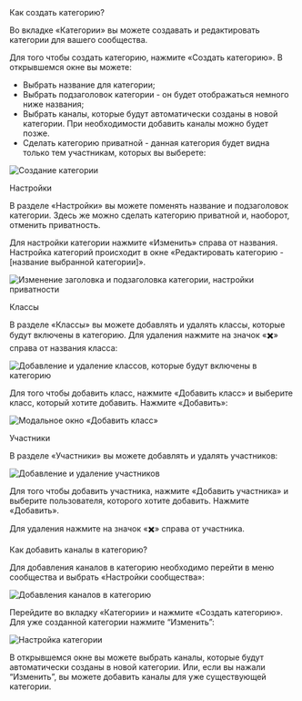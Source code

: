 
<AnchorHeading type="h1" id="add-category">
  Как создать категорию?
</AnchorHeading>

Во вкладке «Категории» вы можете создавать и редактировать категории для вашего сообщества.

Для того чтобы создать категорию, нажмите «Создать категорию». В открывшемся окне вы можете:

- Выбрать название для категории;
- Выбрать подзаголовок категории - он будет отображаться немного ниже названия;
- Выбрать каналы, которые будут автоматически созданы в новой категории. При необходимости добавить каналы можно будет позже.
- Сделать категорию приватной - данная категория будет видна только тем участникам, которых вы выберете:

<Image
  width={467}
  height={613}
  src="/assets/markdown/community/add-category-modal.png"
  alt="Создание категории"
/>

<AnchorHeading type="h2" id="category-settings">
  Настройки
</AnchorHeading>

В разделе «Настройки» вы можете поменять название и подзаголовок категории. Здесь же можно сделать категорию приватной и, наоборот, отменить приватность.

Для настройки категории нажмите «Изменить» справа от названия. Настройка категорий происходит в окне «Редактировать категорию - [название выбранной категории]».

<Image
  width={960}
  height={393}
  src="/assets/markdown/community/private-category-settings.jpg"
  alt="Изменение заголовка и подзаголовка категории, настройки приватности"
  noRatio
/>

<AnchorHeading type="h2" id="classes">
  Классы
</AnchorHeading>

В разделе «Классы» вы можете добавлять и удалять классы, которые будут включены в категорию. Для удаления нажмите на значок «✖️» справа от названия класса:

<Image
  width={900}
  height={368}
  src="/assets/markdown/community/category-classes-settings.jpg"
  alt="Добавление и удаление классов, которые будут включены в категорию"
  noRatio
/>

Для того чтобы добавить класс, нажмите «Добавить класс» и выберите класс, который хотите добавить. Нажмите «Добавить»:

<Image
  width={521}
  height={325}
  src="/assets/markdown/community/add-classes-modal.png"
  alt="Модальное окно «Добавить класс»"
  noRatio
/>

<AnchorHeading type="h2" id="category-members">
  Участники
</AnchorHeading>

В разделе «Участники» вы можете добавлять и удалять участников:

<Image
  width={960}
  height={477}
  src="/assets/markdown/community/category-members.jpg"
  alt="Добавление и удаление участников"
  noRatio
/>

Для того чтобы добавить участника, нажмите «Добавить участника» и выберите пользователя, которого хотите добавить. Нажмите «Добавить».

Для удаления нажмите на значок «✖️» справа от участника.

<AnchorHeading type="h2" id="category-add-channel">
  Как добавить каналы в категорию?
</AnchorHeading>

Для добавления каналов в категорию необходимо перейти в меню сообщества и выбрать «Настройки сообщества»:

<Image
    width={364}
    height={627}
    src="/assets/markdown/community/add-community.jpeg"
    alt="Добавления каналов в категорию"
/>

Перейдите во вкладку «Категории» и нажмите «Создать категорию». Для уже созданной категории нажмите “Изменить”:

<Image
  width={960}
  height={438}
  src="/assets/markdown/community/category-settings.jpg"
  alt="Настройка категории"
  noRatio
/>

В открывшемся окне вы можете выбрать каналы, которые будут автоматически созданы в новой категории. Или, если вы нажали “Изменить”, вы можете добавить каналы для уже существующей категории.



